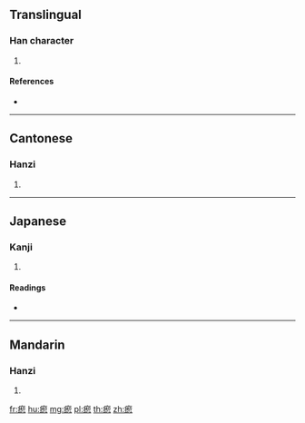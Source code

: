 {{character info/new}}
==Translingual==

===Han character===
{{Han char|rn=104|rad=疒|as=10|sn=15|four=00132|canj=KQHP}}

# {{defn|Han|sort=疒10}}

====References====
* {{Han ref|kx=0777.310|dkj=22388|dj=1187.370|hdz=42689.030|uh=761B|ud=30235|bh=E6B7|bd=59063}}

----

==Cantonese==

===Hanzi===
{{yue-hanzi|jyut=kai3|y=kai3}}

# {{defn|lang=yue|sort=疒10}}

----

==Japanese==

===Kanji===
{{ja-kanji|grade=|rs=疒10}}

# {{defn|lang=ja|sort=疒10}}

====Readings====
* {{ja-readings|on=[[せい]] (sei), [[せつ]] (setsu), [[せち]] (sechi)|kun=[[ひきつけ]] (hikitsuke)|nanori=}}

----

==Mandarin==

===Hanzi===
{{cmn-hanzi|pin=[[chì]] ([[chi4]])|wg=ch'ih<sup>4</sup>}}

# {{defn|lang=cmn|sort=疒10}}

[[fr:瘛]]
[[hu:瘛]]
[[mg:瘛]]
[[pl:瘛]]
[[th:瘛]]
[[zh:瘛]]